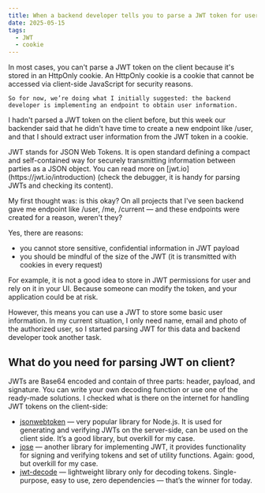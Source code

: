 ```yaml
---
title: When a backend developer tells you to parse a JWT token for user information...
date: 2025-05-15
tags:
  - JWT
  - cookie
---
```


<Aside title="UPD from 16th may and spoiler" type={'caution'}>
    In most cases, you can't parse a JWT token on the client because it's stored in an HttpOnly cookie. An HttpOnly cookie is a cookie that cannot be accessed via client-side JavaScript for security reasons.

    So for now, we’re doing what I initially suggested: the backend developer is implementing an endpoint to obtain user information.
</Aside>

I hadn't parsed a JWT token on the client before, but this week our backender said that he
didn't have time to create a new endpoint like /user, and that I should extract user information
from the JWT token in a cookie.

<Aside title={'What is JWT?'}>
    JWT stands for JSON Web Tokens. It is open standard defining a compact and self-contained
    way for securely transmitting information between parties as a JSON object. You can read more
    on  [jwt.io]
    (https://jwt.io/introduction) (check the debugger, it is handy for parsing
    JWTs and checking its content).
</Aside>

My first thought was: is this okay? On all projects that I've seen backend gave me endpoint like
/user, /me, /current — and these endpoints were created for a reason, weren't they?

Yes, there are reasons:
- you cannot store sensitive, confidential information in JWT payload
- you should be mindful of the size of the JWT (it is transmitted with cookies in every request)

For example, it is not a good idea to store in JWT permissions for user and rely on it in your
UI. Because someone can modify the token, and your application could be at risk.

However, this means you can use a JWT to store some basic user information. In my current
situation, I only need name, email and photo of the authorized user, so I started parsing JWT for
this data and backend developer took another task.

## What do you need for parsing JWT on client?
JWTs are Base64 encoded and contain of three parts: header, payload, and signature. You can
write your own decoding function or use one of the ready-made solutions. I checked what is there on
the internet for handling JWT tokens on the client-side:
- [jsonwebtoken](https://github.com/auth0/node-jsonwebtoken) — very popular library for Node.js.
It is used for generating and verifying JWTs on the server-side, can be used on the client side.
It’s a good library, but overkill for my case.
- [jose](https://github.com/panva/jose) — another library for implementing JWT, it provides
functionality for signing and verifying tokens and set of utility functions. Again: good, but
overkill for my case.
- [jwt-decode](https://github.com/auth0/jwt-decode) — lightweight library only for decoding
tokens. Single-purpose, easy to use, zero dependencies — that’s the winner for today.